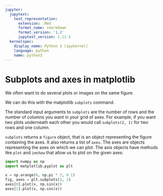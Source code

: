 ```yaml
---
jupyter:
  jupytext:
    text_representation:
      extension: .Rmd
      format_name: rmarkdown
      format_version: '1.2'
      jupytext_version: 1.11.5
  kernelspec:
    display_name: Python 3 (ipykernel)
    language: python
    name: python3
---
```


# Subplots and axes in matplotlib

We often want to do several plots or images on the same figure.

We can do this with the matplotlib `subplots` command.

The standard input arguments to `subplots` are the number of rows and the
number of columns you want in your grid of axes. For example, if you want two
plots underneath each other you would call `subplots(2, 1)` for two rows and
one column.

`subplots` returns a `figure` object, that is an object representing the
figure containing the axes. It also returns a list of `axes`. The axes are
objects representing the axes on which we can plot. The axis objects have
methods like `plot` and `imshow` that allow us to plot on the given axes:

```python
import numpy as np
import matplotlib.pyplot as plt
```

```python
x = np.arange(0, np.pi * 2, 0.1)
fig, axes = plt.subplots(2, 1)
axes[0].plot(x, np.sin(x))
axes[1].plot(x, np.cos(x))
```
